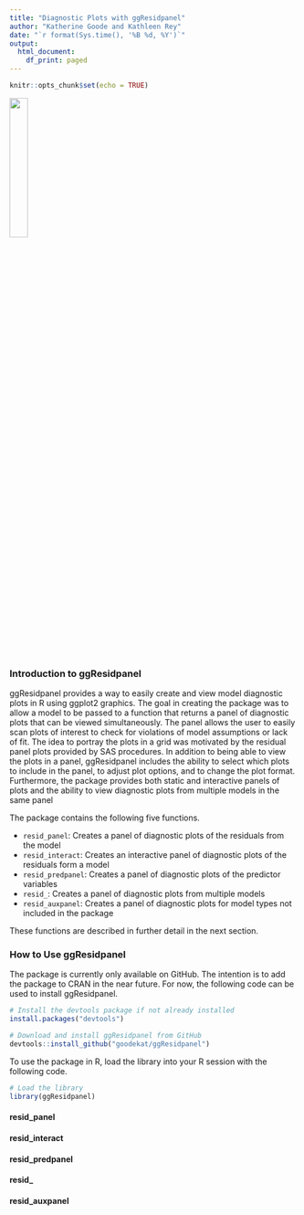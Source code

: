 ```yaml
---
title: "Diagnostic Plots with ggResidpanel"
author: "Katherine Goode and Kathleen Rey"
date: "`r format(Sys.time(), '%B %d, %Y')`"
output:
  html_document:
    df_print: paged
---
```


```r
knitr::opts_chunk$set(echo = TRUE)
```

![](../images/gg_resid_sticker4.png){width=25%}

### Introduction to ggResidpanel

ggResidpanel provides a way to easily create and view model diagnostic plots in R using ggplot2 graphics. The goal in creating the package was to allow a model to be passed to a function that returns a panel of diagnostic plots that can be viewed simultaneously. The panel allows the user to easily scan plots of interest to check for violations of model assumptions or lack of fit. The idea to portray the plots in a grid was motivated by the residual panel plots provided by SAS procedures. In addition to being able to view the plots in a panel, ggResidpanel includes the ability to select which plots to include in the panel, to adjust plot options, and to change the plot format. Furthermore, the package provides both static and interactive panels of plots and the ability to view diagnostic plots from multiple models in the same panel

The package contains the following five functions.

- `resid_panel`: Creates a panel of diagnostic plots of the residuals from the model
- `resid_interact`: Creates an interactive panel of diagnostic plots of the residuals form a model
- `resid_predpanel`: Creates a panel of diagnostic plots of the predictor variables
- `resid_`: Creates a panel of diagnostic plots from multiple models
- `resid_auxpanel`: Creates a panel of diagnostic plots for model types not included in the package

These functions are described in further detail in the next section.

### How to Use ggResidpanel

The package is currently only available on GitHub. The intention is to add the package to CRAN in the near future. For now, the following code can be used to install ggResidpanel.

```r
# Install the devtools package if not already installed
install.packages("devtools")

# Download and install ggResidpanel from GitHub
devtools::install_github("goodekat/ggResidpanel")
```

To use the package in R, load the library into your R session with the following code.

```r
# Load the library
library(ggResidpanel)
```

#### resid_panel

#### resid_interact

#### resid_predpanel

#### resid_

#### resid_auxpanel
